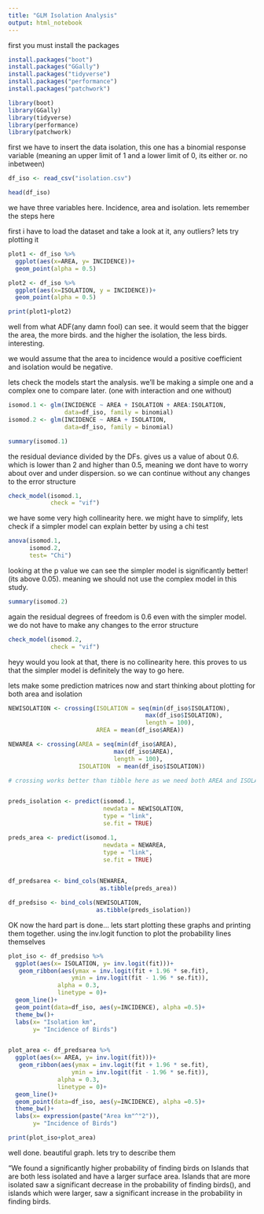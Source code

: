 ```yaml
---
title: "GLM Isolation Analysis"
output: html_notebook
---
```


first you must install the packages
```r
install.packages("boot")
install.packages("GGally")
install.packages("tidyverse")
install.packages("performance")
install.packages("patchwork")
```


```r
library(boot)
library(GGally)
library(tidyverse)
library(performance)
library(patchwork)


```



first we have to insert the data isolation, this one has a binomial response variable (meaning an upper limit of 1 and a lower limit of 0, its either or. no inbetween)

```r

df_iso <- read_csv("isolation.csv")

head(df_iso)


```

we have three variables here. Incidence, area and isolation. lets remember the steps here

first i have to load the dataset and take a look at it, any outliers? lets try plotting it


```r

plot1 <- df_iso %>% 
  ggplot(aes(x=AREA, y= INCIDENCE))+
  geom_point(alpha = 0.5)

plot2 <- df_iso %>% 
  ggplot(aes(x=ISOLATION, y = INCIDENCE))+
  geom_point(alpha = 0.5)

print(plot1+plot2)


```


well from what ADF(any damn fool) can see. it would seem that the bigger the area, the more birds. and the higher the isolation, the less birds. interesting. 

we would assume that the area to incidence would a positive coefficient
and isolation would be negative.

lets check the models start the analysis. we'll be making a simple one and a complex one to compare later. (one with interaction and one without)

```r

isomod.1 <- glm(INCIDENCE ~ AREA + ISOLATION + AREA:ISOLATION,
                data=df_iso, family = binomial)
isomod.2 <- glm(INCIDENCE ~ AREA + ISOLATION,
                data=df_iso, family = binomial)

summary(isomod.1)

```

the residual deviance divided by the DFs. gives us a value of about 0.6. which is lower than 2 and higher than 0.5, meaning we dont have to worry about over and under dispersion. so we can continue without any changes to the error structure



```r
check_model(isomod.1,
            check = "vif")
```

we have some very high collinearity here. we might have to simplify, lets check if a simpler model can explain better by using a chi test


```r
anova(isomod.1,
      isomod.2,
      test= "Chi")


```

looking at the p value we can see the simpler model is significantly better! (its above 0.05). meaning we should not use the complex model in this study.

```r
summary(isomod.2)

```
again the residual degrees of freedom is 0.6 even with the simpler model. we do not have to make any changes to the error structure

```r
check_model(isomod.2,
            check = "vif")
```
heyy would you look at that, there is no collinearity here. this proves to us that the simpler model is definitely the way to go here.


lets make some prediction matrices now and start thinking about plotting for both area and isolation

```r

NEWISOLATION <- crossing(ISOLATION = seq(min(df_iso$ISOLATION),
                                       max(df_iso$ISOLATION), 
                                       length = 100),
                         AREA = mean(df_iso$AREA))

NEWAREA <- crossing(AREA = seq(min(df_iso$AREA),
                              max(df_iso$AREA), 
                              length = 100),
                    ISOLATION  = mean(df_iso$ISOLATION))

# crossing works better than tibble here as we need both AREA and ISOLATION in the NEW dataframe for the prediction to work, otherwise the prediciton will look for ISOLATION when predicting AREA and wise versa. this way the other variable stays constant (Since we're just taking the mean of it) when predicting. make sense?


preds_isolation <- predict(isomod.1,
                           newdata = NEWISOLATION,
                           type = "link",
                           se.fit = TRUE)

preds_area <- predict(isomod.1,
                           newdata = NEWAREA,
                           type = "link",
                           se.fit = TRUE)
                    

df_predsarea <- bind_cols(NEWAREA,
                          as.tibble(preds_area))

df_predsiso <- bind_cols(NEWISOLATION,
                         as.tibble(preds_isolation))


```


OK now the hard part is done... lets start plotting these graphs and printing them together. using the inv.logit function to plot the probability lines themselves


```r

plot_iso <- df_predsiso %>% 
  ggplot(aes(x= ISOLATION, y= inv.logit(fit)))+
   geom_ribbon(aes(ymax = inv.logit(fit + 1.96 * se.fit),
                  ymin = inv.logit(fit - 1.96 * se.fit)),
              alpha = 0.3,
              linetype = 0)+
  geom_line()+
  geom_point(data=df_iso, aes(y=INCIDENCE), alpha =0.5)+
  theme_bw()+
  labs(x= "Isolation km",
       y= "Incidence of Birds")


plot_area <- df_predsarea %>% 
  ggplot(aes(x= AREA, y= inv.logit(fit)))+
   geom_ribbon(aes(ymax = inv.logit(fit + 1.96 * se.fit),
                  ymin = inv.logit(fit - 1.96 * se.fit)),
              alpha = 0.3,
              linetype = 0)+
  geom_line()+
  geom_point(data=df_iso, aes(y=INCIDENCE), alpha =0.5)+
  theme_bw()+
  labs(x= expression(paste("Area km"^"2")),
       y= "Incidence of Birds")

print(plot_iso+plot_area)


```

well done. beautiful graph. lets try to describe them

"We found a significantly higher probability of finding birds on Islands that are both less isolated and have a larger surface area.
Islands that are more isolated saw a significant decrease in the probability of finding birds(), and islands which were larger, saw a significant increase in the probability in finding birds.















